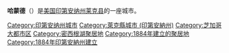 {{Infobox Settlement
| name = 哈蒙德<br/>Hammond
| image_skyline = Hammond indiana22AUG2005.jpg
| imagesize = 250px
| image_caption = 
| image_flag = 
| image_shield = 
| pushpin_map = USA Indiana
| pushpin_label_position = bottom
| subdivision_type = 国家
| subdivision_name = {{USA}}
| subdivision_type1 = [[美国行政区划|州]]
| subdivision_name1 = [[印第安纳州|印第安纳州]]
| subdivision_type2 = [[印第安纳州各县列表|县]]
| subdivision_name2 =  [[莱克县_(印第安纳州)|莱克县]]
| elevation_m = 181
| elevation_ft = 
| area_total_km2 = 64.3
| population_as_of = 2000年
| population_total = 83048
| population_density_km2 = auto
| timezone = [[北美中部时区|CST]]
| utc_offset = -6
| timezone_DST = [[CDT|CDT]]
| utc_offset_DST = -5
| website =  
}}
'''哈蒙德'''（{{lang-en|Hammond}}）是[[美国|美国]][[印第安纳州|印第安纳州]][[莱克县_(印第安纳州)|莱克县]]的一座城市。

{{萊克縣 (印地安納州)}}
{{Authority control}}

{{DEFAULTSORT:Hammond, Indiana}}
[[Category:印第安纳州城市|Category:印第安纳州城市]]
[[Category:萊克縣城市_(印第安納州)|Category:萊克縣城市 (印第安納州)]]
[[Category:芝加哥大都市区|Category:芝加哥大都市区]]
[[Category:密西根湖聚居地|Category:密西根湖聚居地]]
[[Category:1884年建立的聚居地|Category:1884年建立的聚居地]]
[[Category:1884年印第安納州建立|Category:1884年印第安納州建立]]

{{Indiana-geo-stub}}
